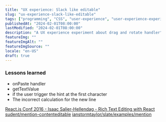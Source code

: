 ```yaml
---
title: "UX experience: Slack like editable"
slug: "ux-experience-slack-like-editable"
tags: ["programming", "CSS", "user-experience", "user-experience-experiment"]
publishedAt: "2024-02-01T08:00:00"
lastModified: "2024-02-01T08:00:00"
description: "A UX experience experiment about drag and rotate handler"
featureImg: ""
featureImgAlt: ""
featureImgSource: ""
locale: "en-US"
draft: true
---
```






### Lessons learned

- onPaste handler
- getTextValue
- if the user trigger the hint at the first character
- The incorrect calculation for the new line



[React.js Conf 2016 - Isaac Salier-Hellendag - Rich Text Editing with React](https://youtu.be/feUYwoLhE_4?si=4u6OCuILoa-w71qL)
[sudent/mention-contenteditable](https://github.com/sudent/mention-contenteditable/blob/master/index.html)
[ianstormtaylor/slate/examples/mention](https://github.com/ianstormtaylor/slate/blob/main/site/examples/mentions.tsx)

[^1]:[Incorrect positioning of getBoundingClientRect after newline character](https://stackoverflow.com/questions/59767515/incorrect-positioning-of-getboundingclientrect-after-newline-character)